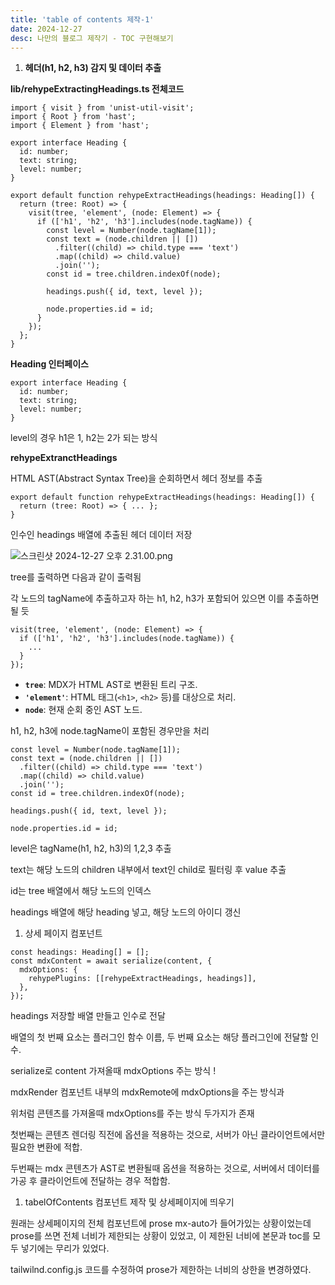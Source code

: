 ```yaml
---
title: 'table of contents 제작-1'
date: 2024-12-27
desc: 나만의 블로그 제작기 - TOC 구현해보기
---
```


1. **헤더(h1, h2, h3) 감지 및 데이터 추출**

**lib/rehypeExtractingHeadings.ts 전체코드**

```tsx
import { visit } from 'unist-util-visit';
import { Root } from 'hast';
import { Element } from 'hast';

export interface Heading {
  id: number;
  text: string;
  level: number;
}

export default function rehypeExtractHeadings(headings: Heading[]) {
  return (tree: Root) => {
    visit(tree, 'element', (node: Element) => {
      if (['h1', 'h2', 'h3'].includes(node.tagName)) {
        const level = Number(node.tagName[1]);
        const text = (node.children || [])
          .filter((child) => child.type === 'text')
          .map((child) => child.value)
          .join('');
        const id = tree.children.indexOf(node);

        headings.push({ id, text, level });

        node.properties.id = id;
      }
    });
  };
}
```

**Heading 인터페이스**

```tsx
export interface Heading {
  id: number;
  text: string;
  level: number;
}
```

level의 경우 h1은 1, h2는 2가 되는 방식

**rehypeExtranctHeadings**

HTML AST(Abstract Syntax Tree)을 순회하면서 헤더 정보를 추출

```tsx
export default function rehypeExtractHeadings(headings: Heading[]) {
  return (tree: Root) => { ... };
}
```

인수인 headings 배열에 추출된 헤더 데이터 저장

![스크린샷 2024-12-27 오후 2.31.00.png](https://prod-files-secure.s3.us-west-2.amazonaws.com/8c2b05e0-6f37-4b0b-9a8a-b987cb973c40/0c419d31-3adb-486d-81e7-fe19a745cbe4/%E1%84%89%E1%85%B3%E1%84%8F%E1%85%B3%E1%84%85%E1%85%B5%E1%86%AB%E1%84%89%E1%85%A3%E1%86%BA_2024-12-27_%E1%84%8B%E1%85%A9%E1%84%92%E1%85%AE_2.31.00.png)

tree를 출력하면 다음과 같이 출력됨

각 노드의 tagName에 추출하고자 하는 h1, h2, h3가 포함되어 있으면 이를 추출하면 될 듯

```tsx
visit(tree, 'element', (node: Element) => {
  if (['h1', 'h2', 'h3'].includes(node.tagName)) {
    ...
  }
});
```

- **`tree`**: MDX가 HTML AST로 변환된 트리 구조.
- **`'element'`**: HTML 태그(`<h1>`, `<h2>` 등)를 대상으로 처리.
- **`node`**: 현재 순회 중인 AST 노드.

h1, h2, h3에 node.tagName이 포함된 경우만을 처리

```tsx
const level = Number(node.tagName[1]);
const text = (node.children || [])
  .filter((child) => child.type === 'text')
  .map((child) => child.value)
  .join('');
const id = tree.children.indexOf(node);

headings.push({ id, text, level });

node.properties.id = id;
```

level은 tagName(h1, h2, h3)의 1,2,3 추출

text는 해당 노드의 children 내부에서 text인 child로 필터링 후 value 추출

id는 tree 배열에서 해당 노드의 인덱스

headings 배열에 해당 heading 넣고, 해당 노드의 아이디 갱신

1. 상세 페이지 컴포넌트

```tsx
const headings: Heading[] = [];
const mdxContent = await serialize(content, {
  mdxOptions: {
    rehypePlugins: [[rehypeExtractHeadings, headings]],
  },
});
```

headings 저장할 배열 만들고 인수로 전달

배열의 첫 번째 요소는 플러그인 함수 이름, 두 번째 요소는 해당 플러그인에 전달할 인수.

serialize로 content 가져올때 mdxOptions 주는 방식 !

mdxRender 컴포넌트 내부의 mdxRemote에 mdxOptions을 주는 방식과

위처럼 콘텐츠를 가져올때 mdxOptions를 주는 방식 두가지가 존재

첫번째는 콘텐츠 렌더링 직전에 옵션을 적용하는 것으로, 서버가 아닌 클라이언트에서만 필요한 변환에 적합.

두번째는 mdx 콘텐츠가 AST로 변환될때 옵션을 적용하는 것으로, 서버에서 데이터를 가공 후 클라이언트에 전달하는 경우 적합함.

1. tabelOfContents 컴포넌트 제작 및 상세페이지에 띄우기

원래는 상세페이지의 전체 컴포넌트에 prose mx-auto가 들어가있는 상황이었는데 prose를 쓰면 전체 너비가 제한되는 상황이 있었고, 이 제한된 너비에 본문과 toc를 모두 넣기에는 무리가 있었다.

tailwilnd.config.js 코드를 수정하여 prose가 제한하는 너비의 상한을 변경하였다.
